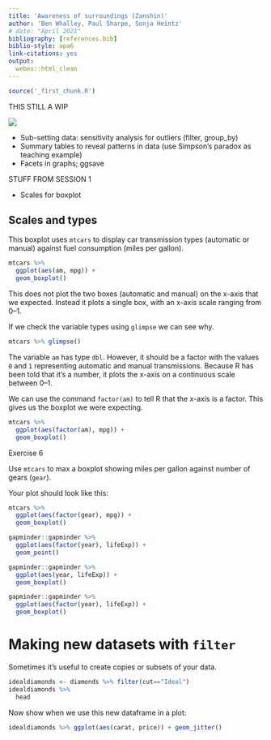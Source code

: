 ```yaml
---
title: 'Awareness of surroundings (Zanshin)'
author: 'Ben Whalley, Paul Sharpe, Sonja Heintz'
# date: "April 2021"
bibliography: [references.bib]
biblio-style: apa6
link-citations: yes
output:
  webex::html_clean
---
```



```r
source('_first_chunk.R')
```


THIS STILL A WIP

![](images/zanshin.jpg)


<!-- > The lingering mind/The lingering mind: alertness and readiness to meet the situation. (Zanshin) -->

<!-- Zanshin is a continuing state of alertness and readiness to meet the situation. To stretch our metaphor a little — when working with data it's  -->
<!-- important to remain open to alternative explanations and to provide the best possible summary of our data. -->


- Sub-setting data: sensitivity analysis for outliers (filter, group_by)
- Summary tables to reveal patterns in data (use Simpson's paradox as teaching example)
- Facets in graphs; ggsave



STUFF FROM SESSION 1

- Scales for boxplot


## Scales and types

This boxplot uses `mtcars` to display car transmission types (automatic or manual) against fuel consumption (miles per
gallon).

```r
mtcars %>%
  ggplot(aes(am, mpg)) +
  geom_boxplot()
```

This does not plot the two boxes (automatic and manual) on the x-axis that we expected. Instead it plots a single box,
with an x-axis scale ranging from 0--1.

If we check the variable types using `glimpse` we can see why.

```r
mtcars %>% glimpse()
```

The variable `am` has type `dbl`. However, it should be a factor with the values `0` and `1` representing automatic and
manual transmissions. Because R has been told that it's a number, it plots the x-axis on a continuous scale between
0--1.

We can use the command `factor(am)` to tell R that the x-axis is a factor. This gives us the boxplot we were expecting.

```r
mtcars %>%
  ggplot(aes(factor(am), mpg)) +
  geom_boxplot()
```

:::{.exercise}
Exercise 6

Use `mtcars` to max a boxplot showing miles per gallon against number of gears (`gear`).
:::

Your plot should look like this:

```r
mtcars %>%
  ggplot(aes(factor(gear), mpg)) +
  geom_boxplot()
```

<a name="colour"></a>







```r

gapminder::gapminder %>% 
  ggplot(aes(factor(year), lifeExp)) + 
  geom_point()

gapminder::gapminder %>% 
  ggplot(aes(year, lifeExp)) + 
  geom_boxplot()

gapminder::gapminder %>% 
  ggplot(aes(factor(year), lifeExp)) + 
  geom_boxplot()
```





# Making new datasets with `filter`

Sometimes it's useful to create copies or subsets of your data. 

```r
idealdiamonds <- diamonds %>% filter(cut=="Ideal")
idealdiamonds %>% 
  head
```

Now show when we use this new dataframe in a plot:

```r
idealdiamonds %>% ggplot(aes(carat, price)) + geom_jitter()
```





